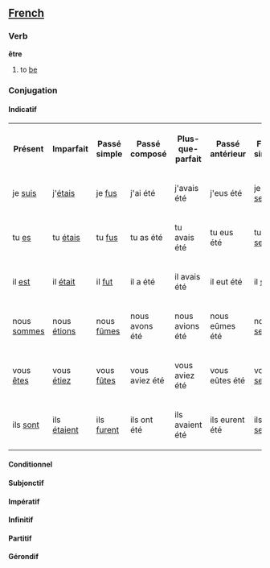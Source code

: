==[[French]]==
===Verb===

'''être'''

# to [[be]]

===Conjugation===

====Indicatif====
<table>
<tr><th>Présent</th><th>Imparfait</th><th>Passé simple</th><th>Passé composé</th><th>Plus-que-parfait</th><th>Passé antérieur</th><th>Futur simple</th><th>Futur antérieur</th><th>Futur proche</th></tr>
<tr><td>je [[suis]]</td><td>j'[[étais]]</td><td>je [[fus]]</td><td>j'ai été</td><td>j'avais été</td><td>j'eus été</td><td>je [[serai]]</td><td>j'aurai été</td><td>je vais être</td></tr>
<tr><td>tu [[es]]</td><td>tu [[étais]]</td><td>tu [[fus]]</td><td>tu as été</td><td>tu avais été</td><td>tu eus été</td><td>tu [[seras]]</td><td>tu aurais été</td><td>tu vas être</td></tr>
<tr><td>il [[est]]</td><td>il [[était]]</td><td>il [[fut]]</td><td>il a été</td><td>il avais été</td><td>il eut été</td><td>il [[sera]]</td><td>il aurait été</td><td>il va être</td></tr>
<tr><td>nous [[sommes]]</td><td>nous [[étions]]</td><td>nous [[fûmes]]</td><td>nous avons été</td><td>nous avions été</td><td>nous eûmes été</td><td>nous [[serons]]</td><td>nous aurons été</td><td>nous allons être</td></tr>
<tr><td>vous [[êtes]]</td><td>vous [[étiez]]</td><td>vous [[fûtes]]</td><td>vous aviez été</td><td>vous aviez été</td><td>vous eûtes été</td><td> vous [[serez]]</td><td>vous aurez été</td><td>vous allez être</td></tr>
<tr><td>ils [[sont]]</td><td>ils [[étaient]]</td><td>ils [[furent]]</td><td>ils ont été</td><td>ils avaient été</td><td>ils eurent été</td><td>ils [[seront]]</td><td>ils auraient été</td><td>ils vont être</td></tr>
</table>
====Conditionnel====
====Subjonctif====
====Impératif====
====Infinitif====
====Partitif====
====Gérondif====